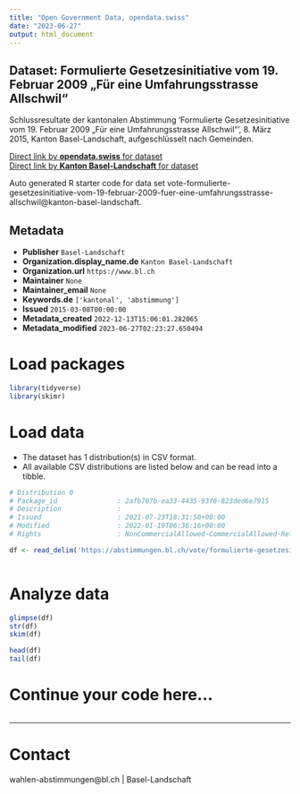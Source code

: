 ```yaml
---
title: "Open Government Data, opendata.swiss"
date: "2023-06-27"
output: html_document
---
```


## Dataset: Formulierte Gesetzesinitiative vom 19. Februar 2009 „Für eine Umfahrungsstrasse Allschwil“

Schlussresultate der kantonalen Abstimmung 'Formulierte Gesetzesinitiative vom 19. Februar 2009 „Für eine Umfahrungsstrasse Allschwil“', 8. März 2015, Kanton Basel-Landschaft, aufgeschlüsselt nach Gemeinden.

[Direct link by **opendata.swiss** for dataset](https://opendata.swiss/de/dataset/formulierte-gesetzesinitiative-vom-19-februar-2009-fur-eine-umfahrungsstrasse-allschwil)<br>
[Direct link by **Kanton Basel-Landschaft** for dataset](https://abstimmungen.bl.ch/vote/formulierte-gesetzesinitiative-vom-19-februar-2009-fuer-eine-umfahrungsstrasse-allschwil/data)

Auto generated R starter code for data set vote-formulierte-gesetzesinitiative-vom-19-februar-2009-fuer-eine-umfahrungsstrasse-allschwil@kanton-basel-landschaft.

## Metadata

- **Publisher** `Basel-Landschaft`
- **Organization.display_name.de** `Kanton Basel-Landschaft`
- **Organization.url** `https://www.bl.ch`
- **Maintainer** `None`
- **Maintainer_email** `None`
- **Keywords.de** `['kantonal', 'abstimmung']`
- **Issued** `2015-03-08T00:00:00`
- **Metadata_created** `2022-12-13T15:06:01.282065`
- **Metadata_modified** `2023-06-27T02:23:27.650494`


# Load packages

```r

library(tidyverse)
library(skimr)

```

# Load data

-   The dataset has 1 distribution(s) in CSV format.
-   All available CSV distributions are listed below and can be read into a tibble.

```r

# Distribution 0
# Package_id               : 2afb707b-ea33-4435-93f6-823ded6e7915
# Description              : 
# Issued                   : 2021-07-23T18:31:50+00:00
# Modified                 : 2022-01-19T06:36:16+00:00
# Rights                   : NonCommercialAllowed-CommercialAllowed-ReferenceRequired

df <- read_delim('https://abstimmungen.bl.ch/vote/formulierte-gesetzesinitiative-vom-19-februar-2009-fuer-eine-umfahrungsstrasse-allschwil/data-csv')



```

# Analyze data

```r

glimpse(df)
str(df)
skim(df)

head(df)
tail(df)

```

# Continue your code here...

```r

```

------------------------------------------------------------------------

# Contact

wahlen-abstimmungen@bl.ch | Basel-Landschaft
